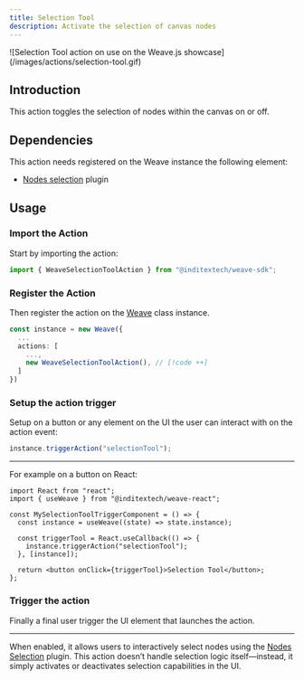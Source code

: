 ```yaml
---
title: Selection Tool
description: Activate the selection of canvas nodes
---
```


<div className="flex justify-center items-center *:max-w-[700px] bg-gradient-to-br from-fd-primary/10 rounded-xl border">
  ![Selection Tool action on use on the Weave.js
  showcase](/images/actions/selection-tool.gif)
</div>

## Introduction

This action toggles the selection of nodes within the canvas on or off.

## Dependencies

This action needs registered on the Weave instance the following element:

- [Nodes selection](/docs/main/build/plugins/nodes-selection) plugin

## Usage

<div className="fd-steps">

<div className="[&_h3]:fd-step">

### Import the Action

Start by importing the action:

```ts
import { WeaveSelectionToolAction } from "@inditextech/weave-sdk";
```

</div>

<div className='[&_h3]:fd-step'>

### Register the Action

Then register the action on the [Weave](/docs/sdk/api-reference/weave) class instance.

```ts
const instance = new Weave({
  ...
  actions: [
    ...,
    new WeaveSelectionToolAction(), // [!code ++]
  ]
})
```

</div>

<div className='[&_h3]:fd-step'>

### Setup the action trigger

Setup on a button or any element on the UI the user can interact with on the action event:

```ts
instance.triggerAction("selectionTool");
```

---

For example on a button on React:

```tsx
import React from "react";
import { useWeave } from "@inditextech/weave-react";

const MySelectionToolTriggerComponent = () => {
  const instance = useWeave((state) => state.instance);

  const triggerTool = React.useCallback(() => {
    instance.triggerAction("selectionTool");
  }, [instance]);

  return <button onClick={triggerTool}>Selection Tool</button>;
};
```

### Trigger the action

Finally a final user trigger the UI element that launches the action.

---

When enabled, it allows users to interactively select nodes using the
[Nodes Selection](/docs/main/build/plugins/node-selection) plugin. This action
doesn’t handle selection logic itself—instead, it simply activates or deactivates
selection capabilities in the UI.

</div>

</div>
